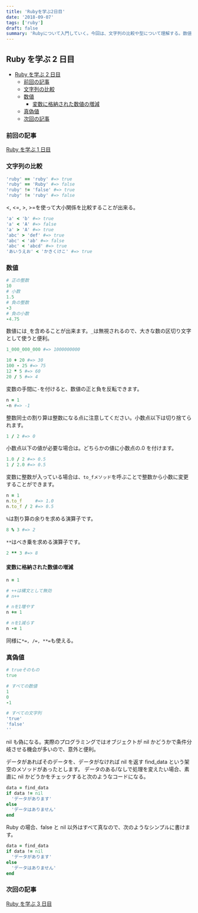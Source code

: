 ```yaml
---
title: 'Rubyを学ぶ2日目'
date: '2018-09-07'
tags: ['ruby']
draft: false
summary: 'Rubyについて入門していく。今回は、文字列の比較や型について理解する。数値や変数について...'
---
```


## Ruby を学ぶ 2 日目

- [Ruby を学ぶ 2 日目](#ruby%E3%82%92%E5%AD%A6%E3%81%B6-2%E6%97%A5%E7%9B%AE)
  - [前回の記事](#%E5%89%8D%E5%9B%9E%E3%81%AE%E8%A8%98%E4%BA%8B)
  - [文字列の比較](#%E6%96%87%E5%AD%97%E5%88%97%E3%81%AE%E6%AF%94%E8%BC%83)
  - [数値](#%E6%95%B0%E5%80%A4)
    - [変数に格納された数値の増減](#%E5%A4%89%E6%95%B0%E3%81%AB%E6%A0%BC%E7%B4%8D%E3%81%95%E3%82%8C%E3%81%9F%E6%95%B0%E5%80%A4%E3%81%AE%E5%A2%97%E6%B8%9B)
  - [真偽値](#%E7%9C%9F%E5%81%BD%E5%80%A4)
  - [次回の記事](#%E6%AC%A1%E5%9B%9E%E3%81%AE%E8%A8%98%E4%BA%8B)

### 前回の記事

[Ruby を学ぶ 1 日目](https://yoshikawa.dev/blog/ruby/basic)

### 文字列の比較

```ruby
'ruby' == 'ruby' #=> true
'ruby' == 'Ruby' #=> false
'ruby' != 'false' #=> true
'ruby' != 'ruby' #=> false
```

<, <=, >, >=を使って大小関係を比較することが出来る。

```ruby
'a' < 'b' #=> true
'a' < 'A' #=> false
'a' > 'A' #=> true
'abc' > 'def' #=> true
'abc' < 'ab' #=> false
'abc' < 'abcd' #=> true
'あいうえお' < 'かきくけこ' #=> true
```

### 数値

```ruby
# 正の整数
10
# 小数
1.5
# 負の整数
-3
# 負の小数
-4.75
```

数値には`_`を含めることが出来ます。`_`は無視されるので、大きな数の区切り文字として使うと便利。

```ruby
1_000_000_000 #=> 1000000000
```

```ruby
10 + 20 #=> 30
100 - 25 #=> 75
12 * 5 #=> 60
20 / 5 #=> 4
```

変数の手間に`-`を付けると、数値の正と負を反転できます。

```ruby
n = 1
-n #=> -1
```

整数同士の割り算は整数になる点に注意してください。小数点以下は切り捨てられます。

```ruby
1 / 2 #=> 0
```

小数点以下の値が必要な場合は。どちらかの値に小数点の.0 を付けます。

```ruby
1.0 / 2 #=> 0.5
1 / 2.0 #=> 0.5
```

変数に整数が入っている場合は、`to_fメソッド`を呼ぶことで整数から小数に変更することができます。

```ruby
n = 1
n.to_f     #=> 1.0
n.to_f / 2 #=> 0.5
```

`%`は割り算の余りを求める演算子です。

```ruby
8 % 3 #=> 2
```

`**`はべき乗を求める演算子です。

```ruby
2 ** 3 #=> 8
```

#### 変数に格納された数値の増減

```ruby
n = 1

# ++は構文として無効
# n++

# nを1増やす
n += 1

# nを1減らす
n -= 1
```

同様に`*=, /=, **=`も使える。

### 真偽値

```ruby
# trueそのもの
true

# すべての数値
1
0
-1

# すべての文字列
'true'
'false'
''
```

nil も偽になる。実際のプログラミングではオブジェクトが nil かどうかで条件分岐させる機会が多いので、意外と便利。

データがあればそのデータを、データがなければ nil を返す find_data という架空のメソッドがあったとします。
データのある/なしで処理を変えたい場合、素直に nil かどうかをチェックすると次のようなコードになる。

```ruby
data = find_data
if data != nil
  'データがあります'
else
  'データはありません'
end
```

Ruby の場合、false と nil 以外はすべて真なので、次のようなシンプルに書けます。

```ruby
data = find_data
if data != nil
  'データがあります'
else
  'データはありません'
end
```

### 次回の記事

[Ruby を学ぶ 3 日目](https://yoshikawa.dev/blog/ruby/basic3)
